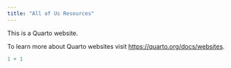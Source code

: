 ```yaml
---
title: "All of Us Resources"
---
```


This is a Quarto website.

To learn more about Quarto websites visit <https://quarto.org/docs/websites>.

```r
1 + 1
```

